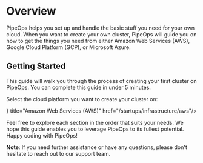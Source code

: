 # Overview



PipeOps helps you set up and handle the basic stuff you need for your own cloud. When you want to create your own cluster, PipeOps will guide you on how to get the things you need from either Amazon Web Services (AWS), Google Cloud Platform (GCP), or Microsoft Azure.

## Getting Started

This guide will walk you through the process of creating your first cluster on PipeOps. You can complete this guide in under 5 minutes.

Select the cloud platform you want to create your cluster on:

<Cards>
  <Card icon={<svg xmlns="#" fill="none" viewBox="0 0 24 24" strokeWidth={1.5} stroke="currentColor" className="w-6 h-6">
  <path strokeLinecap="round" strokeLinejoin="round" d="M8.25 4.5l7.5 7.5-7.5 7.5" />
</svg>} title="Amazon Web Services (AWS)" href="/startups/infrastructure/aws"/>
</Cards>

Feel free to explore each section in the order that suits your needs. We hope this guide enables you to leverage PipeOps to its fullest potential. Happy coding with PipeOps!

**Note**: If you need further assistance or have any questions, please don't hesitate to reach out to our support team.